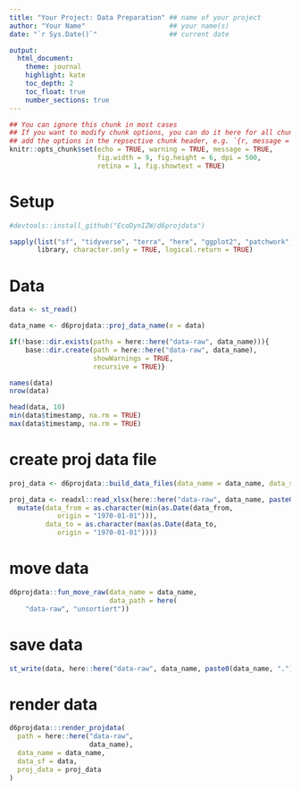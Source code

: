 ```yaml
---
title: "Your Project: Data Preparation" ## name of your project
author: "Your Name"                     ## your name(s)
date: "`r Sys.Date()`"                  ## current date

output:
  html_document:
    theme: journal
    highlight: kate
    toc_depth: 2
    toc_float: true
    number_sections: true
---
```


```r
## You can ignore this chunk in most cases
## If you want to modify chunk options, you can do it here for all chunks or
## add the options in the repsective chunk header, e.g. `{r, message = FALSE}`
knitr::opts_chunk$set(echo = TRUE, warning = TRUE, message = TRUE,
                      fig.width = 9, fig.height = 6, dpi = 500, 
                      retina = 1, fig.showtext = TRUE)
```

# Setup

```r
#devtools::install_github("EcoDynIZW/d6projdata")

sapply(list("sf", "tidyverse", "terra", "here", "ggplot2", "patchwork", "d6projdata", "mapview", "cowplot"), 
       library, character.only = TRUE, logical.return = TRUE)
```

# Data

```r
data <- st_read()

data_name <- d6projdata::proj_data_name(x = data)

if(!base::dir.exists(paths = here::here("data-raw", data_name))){
    base::dir.create(path = here::here("data-raw", data_name),
                     showWarnings = TRUE,
                     recursive = TRUE)}

names(data)
nrow(data)

head(data, 10)
min(data$timestamp, na.rm = TRUE)
max(data$timestamp, na.rm = TRUE)
```

# create proj data file

```r
proj_data <- d6projdata::build_data_files(data_name = data_name, data_sf = data)

proj_data <- readxl::read_xlsx(here::here("data-raw", data_name, paste0("meta_data_", data_name, ".xlsx"))) %>% 
  mutate(data_from = as.character(min(as.Date(data_from, 
            origin = "1970-01-01"))),
         data_to = as.character(max(as.Date(data_to, 
            origin = "1970-01-01"))))
```

# move data

```r
d6projdata::fun_move_raw(data_name = data_name,
                         data_path = here(
    "data-raw", "unsortiert"))
```

# save data

```r
st_write(data, here::here("data-raw", data_name, paste0(data_name, ".")))
```

# render data

```r
d6projdata:::render_projdata(
  path = here::here("data-raw",
                    data_name),
  data_name = data_name,
  data_sf = data,
  proj_data = proj_data
)
```
